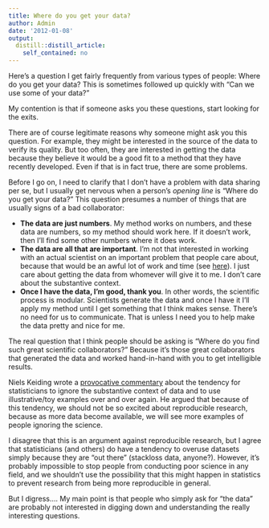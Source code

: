 ```yaml
---
title: Where do you get your data?
author: Admin
date: '2012-01-08'
output:
  distill::distill_article:
    self_contained: no
---
```


Here&#8217;s a question I get fairly frequently from various types of people: Where do you get your data? This is sometimes followed up quickly with &#8220;Can we use some of your data?&#8221;

My contention is that if someone asks you these questions, start looking for the exits.

<!-- more -->There are of course legitimate reasons why someone might ask you this question. For example, they might be interested in the source of the data to verify its quality. But too often, they are interested in getting the data because they believe it would be a good fit to a method that they have recently developed. Even if that is in fact true, there are some problems.

Before I go on, I need to clarify that I don&#8217;t have a problem with data sharing per se, but I usually get nervous when a person&#8217;s _opening line_ is &#8220;Where do you get your data?&#8221; This question presumes a number of things that are usually signs of a bad collaborator:

  * **The data are just numbers**. My method works on numbers, and these data are numbers, so my method should work here. If it doesn&#8217;t work, then I&#8217;ll find some other numbers where it does work.
  * **The data are all that are important**. I&#8217;m not that interested in working with an actual scientist on an important problem that people care about, because that would be an awful lot of work and time (see <a href="http://simplystatistics.tumblr.com/post/11695813030/finding-good-collaborators" target="_blank">here</a>). I just care about getting the data from whomever will give it to me. I don&#8217;t care about the substantive context.
  * **Once I have the data, I&#8217;m good, thank you**. In other words, the scientific process is modular. Scientists generate the data and once I have it I&#8217;ll apply my method until I get something that I think makes sense. There&#8217;s no need for us to communicate. That is unless I need you to help make the data pretty and nice for me.

The real question that I think people should be asking is &#8220;Where do you find such great scientific collaborators?&#8221; Because it&#8217;s those great collaborators that generated the data and worked hand-in-hand with you to get intelligible results.

Niels Keiding wrote a <a href="http://biostatistics.oxfordjournals.org/content/11/3/376.long" target="_blank">provocative commentary</a> about the tendency for statisticians to ignore the substantive context of data and to use illustrative/toy examples over and over again. He argued that because of this tendency, we should not be so excited about reproducible research, because as more data become available, we will see more examples of people ignoring the science.

I disagree that this is an argument against reproducible research, but I agree that statisticians (and others) do have a tendency to overuse datasets simply because they are &#8220;out there&#8221; (stackloss data, anyone?). However, it&#8217;s probably impossible to stop people from conducting poor science in any field, and we shouldn&#8217;t use the possibility that this might happen in statistics to prevent research from being more reproducible in general. 

But I digress&#8230;. My main point is that people who simply ask for &#8220;the data&#8221; are probably not interested in digging down and understanding the really interesting questions. 
